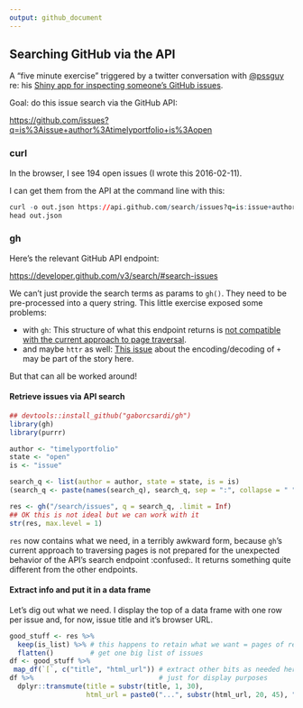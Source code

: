 ```yaml
---
output: github_document
---
```


## Searching GitHub via the API

A "five minute exercise" triggered by a twitter conversation with [\@pssguy](https://github.com/pssguy) re: his [Shiny app for inspecting someone's GitHub issues](https://mytinyshinys.shinyapps.io/githubAnalyses/).

Goal: do this issue search via the GitHub API:

<https://github.com/issues?q=is%3Aissue+author%3Atimelyportfolio+is%3Aopen>

### curl

In the browser, I see 194 open issues (I wrote this 2016-02-11).

I can get them from the API at the command line with this:

```r
curl -o out.json https://api.github.com/search/issues?q=is:issue+author:timelyportfolio+state:open
head out.json
```

### gh

Here's the relevant GitHub API endpoint:

<https://developer.github.com/v3/search/#search-issues>

We can't just provide the search terms as params to `gh()`. They need to be pre-processed into a query string. This little exercise exposed some problems:

  * with `gh`: This structure of what this endpoint returns is [not compatible with the current approach to page traversal](https://github.com/gaborcsardi/gh/issues/33). 
  * and maybe `httr` as well: [This issue](https://github.com/hadley/httr/issues/335) about the encoding/decoding of `+` may be part of the story here.

But that can all be worked around!

#### Retrieve issues via API search

```r
## devtools::install_github("gaborcsardi/gh")
library(gh)
library(purrr)

author <- "timelyportfolio"
state <- "open"
is <- "issue"

search_q <- list(author = author, state = state, is = is)
(search_q <- paste(names(search_q), search_q, sep = ":", collapse = " "))

res <- gh("/search/issues", q = search_q, .limit = Inf) 
## OK this is not ideal but we can work with it
str(res, max.level = 1)
```

`res` now contains what we need, in a terribly awkward form, because `gh`'s current approach to traversing pages is not prepared for the unexpected behavior of the API's search endpoint :confused:. It returns something quite different from the other endpoints.

#### Extract info and put it in a data frame

Let's dig out what we need. I display the top of a data frame with one row per issue and, for now, issue title and it's browser URL.

```r
good_stuff <- res %>% 
  keep(is_list) %>% # this happens to retain what we want = pages of results
  flatten()         # get one big list of issues
df <- good_stuff %>%
 map_df(`[`, c("title", "html_url")) # extract other bits as needed here!
df %>%                               # just for display purposes
  dplyr::transmute(title = substr(title, 1, 30),
                   html_url = paste0("...", substr(html_url, 20, 45), "..."))
```
